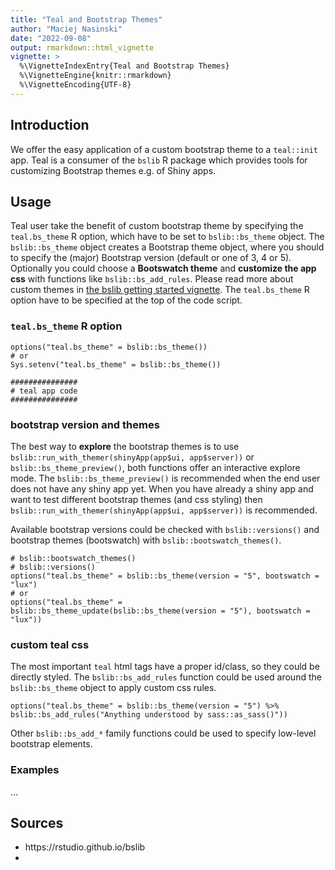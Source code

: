 ```yaml
---
title: "Teal and Bootstrap Themes"
author: "Maciej Nasinski"
date: "2022-09-08"
output: rmarkdown::html_vignette
vignette: >
  %\VignetteIndexEntry{Teal and Bootstrap Themes}
  %\VignetteEngine{knitr::rmarkdown}
  %\VignetteEncoding{UTF-8}
---
```


## Introduction

We offer the easy application of a custom bootstrap theme to a `teal::init` app. 
Teal is a consumer of the `bslib` R package which provides tools for customizing Bootstrap themes e.g. of Shiny apps.

## Usage

Teal user take the benefit of custom bootstrap theme by specifying the `teal.bs_theme` R  option, which have to be set to `bslib::bs_theme` object.
The `bslib::bs_theme` object creates a Bootstrap theme object, where you should to specify the (major) Bootstrap version (default or one of 3, 4 or 5).
Optionally you could choose a **Bootswatch theme** and **customize the app css** with functions like `bslib::bs_add_rules`.
Please read more about custom themes in [the bslib getting started vignette](https://rstudio.github.io/bslib/articles/bslib.html).
The `teal.bs_theme` R option have to be specified at the top of the code script.

### `teal.bs_theme` R  option

```
options("teal.bs_theme" = bslib::bs_theme())
# or
Sys.setenv("teal.bs_theme" = bslib::bs_theme())

###############
# teal app code
###############
```

### bootstrap version and themes

The best way to **explore** the bootstrap themes is to use `bslib::run_with_themer(shinyApp(app$ui, app$server))` or `bslib::bs_theme_preview()`,
both functions offer an interactive explore mode.
The `bslib::bs_theme_preview()` is recommended when the end user does not have any shiny app yet. 
When you have already a shiny app and want to test different bootstrap themes (and css styling) then `bslib::run_with_themer(shinyApp(app$ui, app$server))` is recommended.

Available bootstrap versions could be checked with `bslib::versions()` and bootstrap themes (bootswatch) with `bslib::bootswatch_themes()`.

```
# bslib::bootswatch_themes()
# bslib::versions()
options("teal.bs_theme" = bslib::bs_theme(version = "5", bootswatch = "lux")
# or
options("teal.bs_theme" = bslib::bs_theme_update(bslib::bs_theme(version = "5"), bootswatch = "lux"))
```

### custom teal css

The most important `teal` html tags have a proper id/class, so they could be directly styled.
The `bslib::bs_add_rules` function could be used around the `bslib::bs_theme` object to apply custom css rules.

```
options("teal.bs_theme" = bslib::bs_theme(version = "5") %>% bslib::bs_add_rules("Anything understood by sass::as_sass()"))
```

Other `bslib::bs_add_*` family functions could be used to specify low-level bootstrap elements.

### Examples

...

## Sources

- https://rstudio.github.io/bslib
- 

